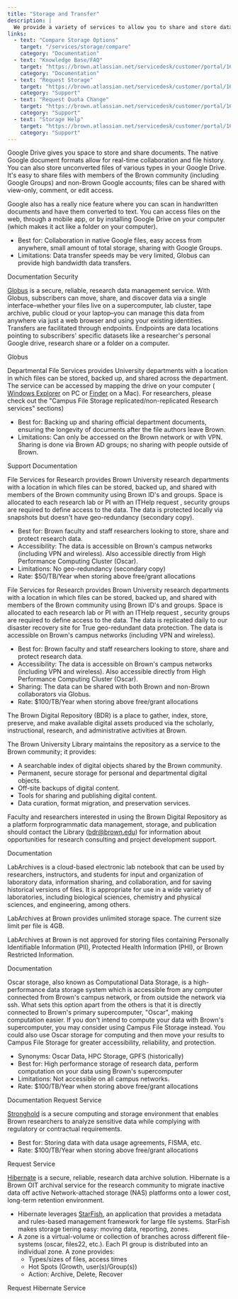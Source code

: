 ```yaml
---
title: "Storage and Transfer"
description: |
  We provide a variety of services to allow you to share and store data.
links:
  - text: "Compare Storage Options"
    target: "/services/storage/compare"
    category: "Documentation"
  - text: "Knowledge Base/FAQ"
    target: "https://brown.atlassian.net/servicedesk/customer/portal/16/article/2807496985"
    category: "Documentation"
  - text: "Request Storage"
    target: "https://brown.atlassian.net/servicedesk/customer/portal/16/user/login?destination=portal%2F16%2Fgroup%2F55%2Fcreate%2F217"
    category: "Support"
  - text: "Request Quota Change"
    target: "https://brown.atlassian.net/servicedesk/customer/portal/16/user/login?destination=portal%2F16%2Fgroup%2F55%2Fcreate%2F262"
    category: "Support"
  - text: "Storage Help"
    target: "https://brown.atlassian.net/servicedesk/customer/portal/16/user/login?destination=portal%2F16%2Fgroup%2F55%2Fcreate%2F263"
    category: "Support"
---
```


<ContentSection title="Google Drive">

Google Drive gives you space to store and share documents. The native Google document formats allow for real-time collaboration and file history. You can also store unconverted files of various types in your Google Drive. It's easy to share files with members of the Brown community (including Google Groups) and non-Brown Google accounts; files can be shared with view-only, comment, or edit access.

Google also has a really nice feature where you can scan in handwritten documents and have them converted to text. You can access files on the web, through a mobile app, or by installing Google Drive on your computer (which makes it act like a folder on your computer).

- Best for: Collaboration in native Google files, easy access from anywhere, small amount of total storage, sharing with Google Groups.
- Limitations: Data transfer speeds may be very limited, Globus can provide high bandwidth data transfers.

<ButtonGroup>
  <MDXButton href="https://ithelp.brown.edu/kb/48-google-drive">
    Documentation
  </MDXButton>
  <MDXButton href="https://workspace.google.com/learn-more/security/security-whitepaper/page-1/">
    Security
  </MDXButton>
</ButtonGroup>
</ContentSection>

<ContentSection title="Globus">

[Globus](https://www.globus.org/data-transfer) is a secure, reliable, research data management service. With Globus, subscribers can move, share, and discover data via a single interface–whether your files live on a supercomputer, lab cluster, tape archive, public cloud or your laptop–you can manage this data from anywhere via just a web browser and using your existing identities. Transfers are facilitated through endpoints. Endpoints are data locations pointing to subscribers' specific datasets like a researcher's personal Google drive, research share or a folder on a computer.

<MDXButton href="https://docs.ccv.brown.edu/globus">
  Globus
</MDXButton>
</ContentSection>

<ContentSection title="Campus File Storage / Department File Services">

Departmental File Services provides University departments with a location in which files can be stored, backed up, and shared across the department. The service can be accessed by mapping the drive on your computer ( [Windows Explorer](https://ithelp.brown.edu/kb/articles/connect-to-departmental-file-services-on-windows) on PC or [Finder](https://ithelp.brown.edu/kb/articles/connect-to-departmental-file-services-with-macos) on a Mac). For researchers, please check out the "Campus File Storage replicated/non-replicated Research services" sections)

- Best for: Backing up and sharing official department documents, ensuring the longevity of documents after the file authors leave Brown.
- Limitations: Can only be accessed on the Brown network or with VPN. Sharing is done via Brown AD groups; no sharing with people outside of Brown.

<MDXButton href="https://ithelp.brown.edu/kb/37-department-file-services">
  Support Documentation
</MDXButton>
</ContentSection>

<ContentSection title="Campus File Storage Non-Replicated / Research Services">

File Services for Research provides Brown University research departments with a location in which files can be stored, backed up, and shared with members of the Brown community using Brown ID's and groups. Space is allocated to each research lab or PI with an ITHelp request , security groups are required to define access to the data. The data is protected locally via snapshots but doesn't have geo-redundancy (secondary copy).

- Best for:  Brown faculty and staff researchers looking to store, share and protect research data.
- Accessibility: The data is accessible on Brown's campus networks (including VPN and wireless). Also accessible directly from High Performance Computing Cluster (Oscar).
- Limitations: No geo-redundancy (secondary copy)
- Rate: $50/TB/Year when storing above free/grant allocations

</ContentSection>

<ContentSection title="Campus File Storage Replicated / Research Services">

File Services for Research provides Brown University research departments with a location in which files can be stored, backed up, and shared with members of the Brown community using Brown ID's and groups.  Space is allocated to each research lab or PI with an ITHelp request , security groups are required to define access to the data.  The data is replicated daily to our disaster recovery site for True geo-redundant data protection.  The data is accessible on Brown's campus networks (including VPN and wireless).

- Best for:  Brown faculty and staff researchers looking to store, share and protect research data.
- Accessibility: The data is accessible on Brown's campus networks (including VPN and wireless). Also accessible directly from High Performance Computing Cluster (Oscar).
- Sharing:  The data can be shared with both Brown and non-Brown collaborators via Globus.
- Rate: $100/TB/Year when storing above free/grant allocations

</ContentSection>

<ContentSection title="Brown Digital Repository">

The Brown Digital Repository (BDR) is a place to gather, index, store, preserve, and make available digital assets produced via the scholarly, instructional, research, and administrative activities at Brown.

The Brown University Library maintains the repository as a service to the Brown community; it provides:

- A searchable index of digital objects shared by the Brown community.
- Permanent, secure storage for personal and departmental digital objects.
- Off-site backups of digital content.
- Tools for sharing and publishing digital content.
- Data curation, format migration, and preservation services.

Faculty and researchers interested in using the Brown Digital Repository as a platform forprogrammatic data management, storage, and publication should contact the Library (bdr@brown.edu) for information about opportunities for research consulting and project development support.

<MDXButton href="https://repository.library.brown.edu/studio/about/">
  Documentation
</MDXButton>
</ContentSection>

<ContentSection title="LabArchives">

LabArchives is a cloud-based electronic lab notebook that can be used by researchers, instructors, and students for input and organization of laboratory data, information sharing, and collaboration, and for saving historical versions of files. It is appropriate for use in a wide variety of laboratories, including biological sciences, chemistry and physical sciences, and engineering, among others.

LabArchives at Brown provides unlimited storage space. The current size limit per file is 4GB.

LabArchives at Brown is not approved for storing files containing Personally Identifiable Information (PII), Protected Health Information (PHI), or Brown Restricted Information.

<MDXButton href="https://library.brown.edu/info/labarchives/">
  Documentation
</MDXButton>
</ContentSection>

<ContentSection title="Oscar Storage">

Oscar storage, also known as Computational Data Storage, is a high-performance data storage system which is accessible from any computer connected from Brown's campus network, or from outside the network via ssh. What sets this option apart from the others is that it is directly connected to Brown's primary supercomputer, "Oscar", making computation easier. If you don't intend to compute your data with Brown's supercomputer, you may consider using Campus File Storage instead. You could also use Oscar storage for computing and then move your results to Campus File Storage for greater accessibility, reliability, and protection.

- Synonyms: Oscar Data, HPC Storage, GPFS (historically)
- Best for: High performance storage of research data, perform computation on your data using Brown's supercomputer
- Limitations: Not accessible on all campus networks.
- Rate: $100/TB/Year when storing above free/grant allocations

<ButtonGroup>
  <MDXButton href="https://ccv.brown.edu/services/computing#high-performance-computing-(oscar)">
    Documentation
  </MDXButton>
  <MDXButton href="https://brown.co1.qualtrics.com/jfe/form/SV_0GtBE8kWJpmeG4B">
    Request Service
  </MDXButton>
</ButtonGroup>
</ContentSection>

<ContentSection title="Stronghold">

[Stronghold](https://it.brown.edu/services/stronghold-research-environment-data-compliance) is a secure computing and storage environment that enables Brown researchers to analyze sensitive data while complying with regulatory or contractual requirements.

- Best for: Storing data with data usage agreements, FISMA, etc.
- Rate: $100/TB/Year when storing above free/grant allocations

<MDXButton href="https://www.brown.edu/cis/forms/Stronghold/shold.php">
  Request Service
</MDXButton>
</ContentSection>

<ContentSection title="Hibernate">

[Hibernate](https://docs.ccv.brown.edu/hibernate/) is a secure, reliable, research data archive solution. Hibernate is a Brown OIT archival service for the research community to migrate inactive data off active Network-attached storage (NAS) platforms onto a lower cost, long-term retention environment.

* Hibernate leverages [StarFish](https://docs.ccv.brown.edu/starfish/), an application that provides a metadata and rules-based management framework for large file systems. StarFish makes storage tiering easy: moving data, reporting, zones.
* A zone is a virtual-volume or collection of branches across different file-systems (oscar, files22, etc.). Each PI group is distributed into an individual zone. A zone provides:
  * Types/sizes of files, access times
  * Hot Spots (Growth, user(s)/Group(s))
  * Action: Archive, Delete, Recover

<MDXButton href="https://brown.atlassian.net/servicedesk/customer/portal/16/user/login?destination=portal%2F16%2Fgroup%2F55%2Fcreate%2F468">
  Request Hibernate Service
</MDXButton>
</ContentSection>